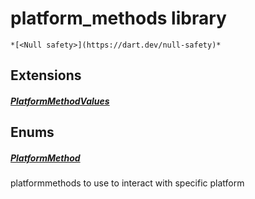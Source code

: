 # platform_methods library

    *[<Null safety>](https://dart.dev/null-safety)*

## Extensions

##### [PlatformMethodValues](../common_platform_methods/PlatformMethodValues)

## Enums

##### [PlatformMethod](../common_platform_methods/PlatformMethod-class)

platformmethods to use to interact with specific platform
